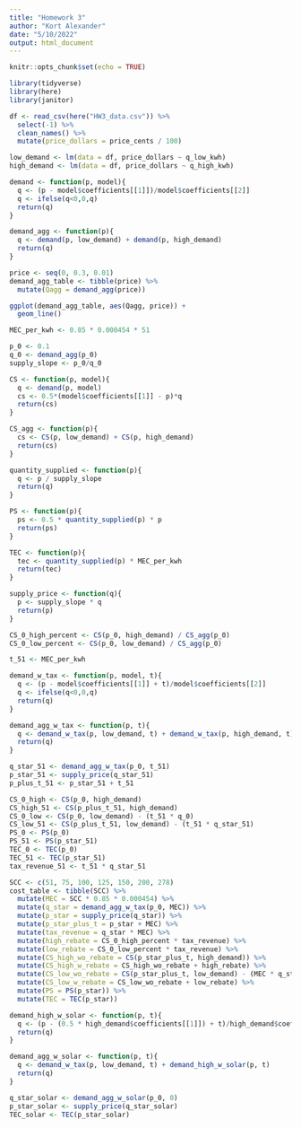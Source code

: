```yaml
---
title: "Homework 3"
author: "Kort Alexander"
date: "5/10/2022"
output: html_document
---
```


```r
knitr::opts_chunk$set(echo = TRUE)

library(tidyverse)
library(here)
library(janitor)
```

```r
df <- read_csv(here("HW3_data.csv")) %>% 
  select(-1) %>% 
  clean_names() %>% 
  mutate(price_dollars = price_cents / 100)
```

```r
low_demand <- lm(data = df, price_dollars ~ q_low_kwh)
high_demand <- lm(data = df, price_dollars ~ q_high_kwh)
```

```r
demand <- function(p, model){
  q <- (p - model$coefficients[[1]])/model$coefficients[[2]]
  q <- ifelse(q<0,0,q)
  return(q)
}

demand_agg <- function(p){
  q <- demand(p, low_demand) + demand(p, high_demand)
  return(q)
}
```

```r
price <- seq(0, 0.3, 0.01)
demand_agg_table <- tibble(price) %>% 
  mutate(Qagg = demand_agg(price))

ggplot(demand_agg_table, aes(Qagg, price)) +
  geom_line()
```

```r
MEC_per_kwh <- 0.85 * 0.000454 * 51

p_0 <- 0.1
q_0 <- demand_agg(p_0)
supply_slope <- p_0/q_0
```

```r
CS <- function(p, model){
  q <- demand(p, model)
  cs <- 0.5*(model$coefficients[[1]] - p)*q
  return(cs)
}

CS_agg <- function(p){
  cs <- CS(p, low_demand) + CS(p, high_demand)
  return(cs)
}

quantity_supplied <- function(p){
  q <- p / supply_slope
  return(q)
}

PS <- function(p){
  ps <- 0.5 * quantity_supplied(p) * p
  return(ps)
}

TEC <- function(p){
  tec <- quantity_supplied(p) * MEC_per_kwh
  return(tec)
}

supply_price <- function(q){
  p <- supply_slope * q
  return(p)
}
```

```r
CS_0_high_percent <- CS(p_0, high_demand) / CS_agg(p_0)
CS_0_low_percent <- CS(p_0, low_demand) / CS_agg(p_0)
```

```r
t_51 <- MEC_per_kwh
```

```r
demand_w_tax <- function(p, model, t){
  q <- (p - model$coefficients[[1]] + t)/model$coefficients[[2]]
  q <- ifelse(q<0,0,q)
  return(q)
}

demand_agg_w_tax <- function(p, t){
  q <- demand_w_tax(p, low_demand, t) + demand_w_tax(p, high_demand, t)
  return(q)
}
```

```r
q_star_51 <- demand_agg_w_tax(p_0, t_51)
p_star_51 <- supply_price(q_star_51)
p_plus_t_51 <- p_star_51 + t_51

CS_0_high <- CS(p_0, high_demand)
CS_high_51 <- CS(p_plus_t_51, high_demand)
CS_0_low <- CS(p_0, low_demand) - (t_51 * q_0)
CS_low_51 <- CS(p_plus_t_51, low_demand) - (t_51 * q_star_51)
PS_0 <- PS(p_0)
PS_51 <- PS(p_star_51)
TEC_0 <- TEC(p_0)
TEC_51 <- TEC(p_star_51)
tax_revenue_51 <- t_51 * q_star_51
```

```r
SCC <- c(51, 75, 100, 125, 150, 200, 278)
cost_table <- tibble(SCC) %>% 
  mutate(MEC = SCC * 0.85 * 0.000454) %>% 
  mutate(q_star = demand_agg_w_tax(p_0, MEC)) %>% 
  mutate(p_star = supply_price(q_star)) %>% 
  mutate(p_star_plus_t = p_star + MEC) %>% 
  mutate(tax_revenue = q_star * MEC) %>% 
  mutate(high_rebate = CS_0_high_percent * tax_revenue) %>% 
  mutate(low_rebate = CS_0_low_percent * tax_revenue) %>% 
  mutate(CS_high_wo_rebate = CS(p_star_plus_t, high_demand)) %>% 
  mutate(CS_high_w_rebate = CS_high_wo_rebate + high_rebate) %>% 
  mutate(CS_low_wo_rebate = CS(p_star_plus_t, low_demand) - (MEC * q_star)) %>% 
  mutate(CS_low_w_rebate = CS_low_wo_rebate + low_rebate) %>% 
  mutate(PS = PS(p_star)) %>% 
  mutate(TEC = TEC(p_star))
```

```r
demand_high_w_solar <- function(p, t){
  q <- (p - (0.5 * high_demand$coefficients[[1]]) + t)/high_demand$coefficients[[2]]
  return(q)
}

demand_agg_w_solar <- function(p, t){
  q <- demand_w_tax(p, low_demand, t) + demand_high_w_solar(p, t)
  return(q)
}
```

```r
q_star_solar <- demand_agg_w_solar(p_0, 0)
p_star_solar <- supply_price(q_star_solar)
TEC_solar <- TEC(p_star_solar)
```

